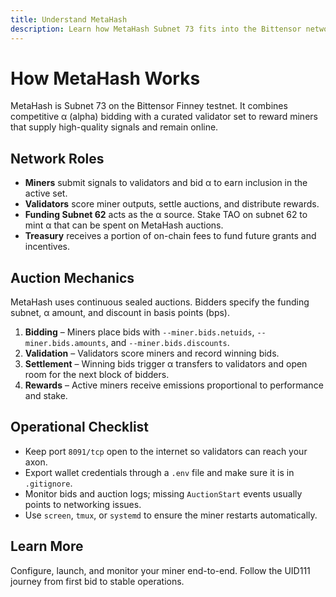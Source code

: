 ```yaml
---
title: Understand MetaHash
description: Learn how MetaHash Subnet 73 fits into the Bittensor network and what makes it unique.
---
```


# How MetaHash Works

MetaHash is Subnet 73 on the Bittensor Finney testnet. It combines competitive α (alpha) bidding with a curated validator set to reward miners that supply high-quality signals and remain online.

## Network Roles

- **Miners** submit signals to validators and bid α to earn inclusion in the active set.
- **Validators** score miner outputs, settle auctions, and distribute rewards.
- **Funding Subnet 62** acts as the α source. Stake TAO on subnet 62 to mint α that can be spent on MetaHash auctions.
- **Treasury** receives a portion of on-chain fees to fund future grants and incentives.

## Auction Mechanics

<Info>
MetaHash uses continuous sealed auctions. Bidders specify the funding subnet, α amount, and discount in basis points (bps).
</Info>

1. **Bidding** – Miners place bids with `--miner.bids.netuids`, `--miner.bids.amounts`, and `--miner.bids.discounts`.
2. **Validation** – Validators score miners and record winning bids.
3. **Settlement** – Winning bids trigger α transfers to validators and open room for the next block of bidders.
4. **Rewards** – Active miners receive emissions proportional to performance and stake.

## Operational Checklist

- Keep port `8091/tcp` open to the internet so validators can reach your axon.
- Export wallet credentials through a `.env` file and make sure it is in `.gitignore`.
- Monitor bids and auction logs; missing `AuctionStart` events usually points to networking issues.
- Use `screen`, `tmux`, or `systemd` to ensure the miner restarts automatically.

## Learn More

<CardGroup cols={2}>
  <Card title="Setup Guide" icon="rocket" href="/setup/introduction">
    Configure, launch, and monitor your miner end-to-end.
  </Card>
  <Card title="Real-World Review" icon="book-open" href="/review/uid111-review">
    Follow the UID111 journey from first bid to stable operations.
  </Card>
</CardGroup>

